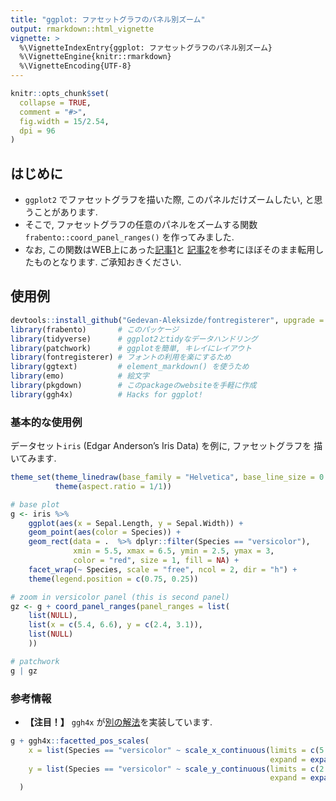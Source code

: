 ```yaml
---
title: "ggplot: ファセットグラフのパネル別ズーム"
output: rmarkdown::html_vignette
vignette: >
  %\VignetteIndexEntry{ggplot: ファセットグラフのパネル別ズーム}
  %\VignetteEngine{knitr::rmarkdown}
  %\VignetteEncoding{UTF-8}
---
```


```r
knitr::opts_chunk$set(
  collapse = TRUE,
  comment = "#>",
  fig.width = 15/2.54,
  dpi = 96
)
```

## はじめに
- `ggplot2` でファセットグラフを描いた際, このパネルだけズームしたい, と思うことがあります.
- そこで, ファセットグラフの任意のパネルをズームする関数 `frabento::coord_panel_ranges()` を作ってみました.
- なお, この関数はWEB上にあった[記事1](https://andburch.github.io/ggplot_facets/)と
  [記事2](https://stackoverflow.com/questions/63550588/ggplot2coord-cartesian-on-facets)を参考にほぼそのまま転用したものとなります.
  ご承知おきください.


## 使用例
```r
devtools::install_github("Gedevan-Aleksizde/fontregisterer", upgrade = "never")
library(frabento)       # このパッケージ
library(tidyverse)      # ggplot2とtidyなデータハンドリング
library(patchwork)      # ggplotを簡単, キレイにレイアウト
library(fontregisterer) # フォントの利用を楽にするため
library(ggtext)         # element_markdown() を使うため
library(emo)            # 絵文字
library(pkgdown)        # このpackageのwebsiteを手軽に作成
library(ggh4x)          # Hacks for ggplot!
```

### 基本的な使用例
データセット`iris` (Edgar Anderson's Iris Data) を例に, ファセットグラフを
描いてみます.

```r
theme_set(theme_linedraw(base_family = "Helvetica", base_line_size = 0.3) +
          theme(aspect.ratio = 1/1))

# base plot
g <- iris %>%
    ggplot(aes(x = Sepal.Length, y = Sepal.Width)) +
    geom_point(aes(color = Species)) +
    geom_rect(data = .  %>% dplyr::filter(Species == "versicolor"),
              xmin = 5.5, xmax = 6.5, ymin = 2.5, ymax = 3,
              color = "red", size = 1, fill = NA) +
    facet_wrap(~ Species, scale = "free", ncol = 2, dir = "h") +
    theme(legend.position = c(0.75, 0.25))

# zoom in versicolor panel (this is second panel)
gz <- g + coord_panel_ranges(panel_ranges = list(
    list(NULL),
    list(x = c(5.4, 6.6), y = c(2.4, 3.1)),
    list(NULL)
    ))

# patchwork
g | gz
```

### 参考情報
- **【注目！】** `ggh4x` が[別の解法](https://teunbrand.github.io/ggh4x/reference/facetted_pos_scales.html)を実装しています.

```r
g + ggh4x::facetted_pos_scales(
    x = list(Species == "versicolor" ~ scale_x_continuous(limits = c(5.5, 6.5),
                                                          expand = expansion(add = c(0.1, 0.1)))),
    y = list(Species == "versicolor" ~ scale_y_continuous(limits = c(2.5, 3.0),
                                                          expand = expansion(add = c(0.1, 0.1))))
  )
```
